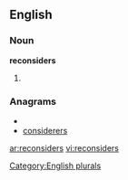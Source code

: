 
==English==

===Noun===
'''reconsiders'''

# {{plural of|[[reconsider]]}}

===Anagrams===
* {{alphagram|cdeeinorrss}}
* [[considerers#English|considerers]]

[[Category:English plurals]]

[[ar:reconsiders]]
[[vi:reconsiders]]
